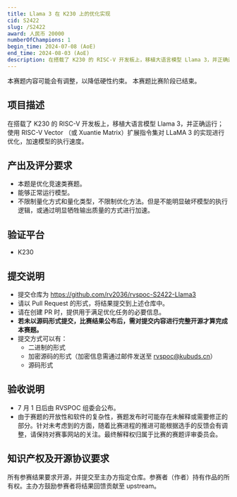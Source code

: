 ```yaml
---
title: Llama 3 在 K230 上的优化实现
cid: S2422
slug: /S2422
award: 人民币 20000
numberOfChampions: 1
begin_time: 2024-07-08 (AoE)
end_time: 2024-08-03 (AoE)
description: 在搭载了 K230 的 RISC-V 开发板上，移植大语言模型 Llama 3，并正确运行；使用 RISC-V Vector （或 Xuantie Matrix）扩展指令集对 LLaMA 3 的实现进行优化，加速模型的执行速度。
---
```



<ChallengesMetaInDoc />


<AdmonitionTypeInfo>
本赛题内容可能会有调整，以降低硬性约束。
</AdmonitionTypeInfo>


<AdmonitionTypeNote>
本赛题比赛阶段已结束。
</AdmonitionTypeNote>

## 项目描述

在搭载了 K230 的 RISC-V 开发板上，移植大语言模型 Llama 3，并正确运行；使用 RISC-V Vector （或 Xuantie Matrix）扩展指令集对 LLaMA 3 的实现进行优化，加速模型的执行速度。

## 产出及评分要求

- 本题是优化竞速类赛题。
- 能够正常运行模型。
- 不限制量化方式和量化类型，不限制优化方法。但是不能明显破坏模型的执行逻辑，或通过明显牺牲输出质量的方式进行加速。

## 验证平台

- K230

## 提交说明

- 提交仓库为 https://github.com/rv2036/rvspoc-S2422-Llama3
- 请以 Pull Request 的形式，将结果提交到上述仓库中。
- 请在创建 PR 时，提供用于满足优化任务的必要信息。
- **若未以源码形式提交，比赛结果公布后，需对提交内容进行完整开源才算完成本赛题。**
- 提交方式可以有：
  - 二进制的形式
  - 加密源码的形式（加密信息需通过邮件发送至 rvspoc@kubuds.cn）
  - 源码形式

## 验收说明

- 7 月 1 日后由 RVSPOC 组委会公布。
- 由于赛题的开放性和软件的复杂性，赛题发布时可能存在未解释或需要修正的部分。针对未考虑到的方面，随着比赛进程的推进可能根据选手的反馈会有调整，请保持对赛事网站的关注。最终解释权归属于比赛的赛题评审委员会。

## 知识产权及开源协议要求

所有参赛结果要求开源，并提交至主办方指定仓库。参赛者（作者）持有作品的所有权。主办方鼓励参赛者将结果回馈贡献至 upstream。
